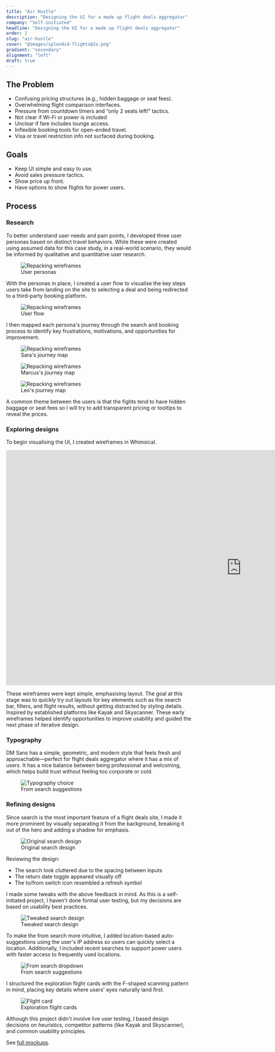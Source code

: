 ```yaml
---
title: "Air Hustle"
description: "Designing the UI for a made up flight deals aggregator"
company: "Self-initiated"
headline: "Designing the UI for a made up flight deals aggregator"
order: 2
slug: "air-hustle"
cover: "@images/splendid-flights@2x.png"
gradient: "secondary"
alignment: "left"
draft: true
---
```




<CaseStudyCallout description="Self-initiated UX/UI case study focuses on designing the user flow and interface for a flight deals aggregator site. Inspired by platforms like Kayak and Skyscanner, the goal was to create a clear, efficient search experience that supports users in finding flight deals and seamlessly redirects them to third-party booking sites." />

## The Problem

- Confusing pricing structures (e.g., hidden baggage or seat fees).
- Overwhelming flight comparison interfaces.
- Pressure from countdown timers and “only 2 seats left!” tactics.
- Not clear if Wi-Fi or power is included
- Unclear if fare includes lounge access.
- Inflexible booking tools for open-ended travel.
- Visa or travel restriction info not surfaced during booking.

## Goals

- Keep UI simple and easy to use.
- Avoid sales pressure tactics.
- Show price up front.
- Have options to show flights for power users.

## Process

### Research

To better understand user needs and pain points, I developed three user personas based on distinct travel behaviors. While these were created using assumed data for this case study, in a real-world scenario, they would be informed by qualitative and quantitative user research.

<figure>
  <Image
    class="rounded-4xl bg-cyan-50"
    src={userPersonasImage}
    alt="Repacking wireframes"
  />
  <figcaption>User personas</figcaption>
</figure>

With the personas in place, I created a user flow to visualise the key steps users take from landing on the site to selecting a deal and being redirected to a third-party booking platform.

<figure>
  <div class="overflow-hidden rounded-4xl bg-cyan-50">
    <Image
      class="!m-0 drop-shadow-xl"
      src={userFlowImage}
      alt="Repacking wireframes"
    />
  </div>
  <figcaption>User flow</figcaption>
</figure>

I then mapped each persona's journey through the search and booking process to identify key frustrations, motivations, and opportunities for improvement.

<figure>
  <div class="overflow-hidden rounded-4xl bg-yellow-50">
    <Image
      class="!m-0 drop-shadow-xl"
      src={saraJourneyImage}
      alt="Repacking wireframes"
    />
  </div>

  <figcaption>Sara's journey map</figcaption>
</figure>

<figure>
  <div class="overflow-hidden rounded-4xl bg-cyan-50">
    <Image
      class="!m-0 drop-shadow-xl"
      src={marcusJourneyImage}
      alt="Repacking wireframes"
    />
  </div>

  <figcaption>Marcus's journey map</figcaption>
</figure>

<figure>
  <div class="overflow-hidden rounded-4xl bg-yellow-50">
    <Image
      class="!m-0 drop-shadow-xl"
      src={leoJourneyImage}
      alt="Repacking wireframes"
    />
  </div>
  <figcaption>Leo's journey map</figcaption>
</figure>

A common theme between the users is that the fights tend to have hidden baggage or seat fees so I will try to add transparent pricing or tooltips to reveal the prices.

### Exploring designs

To begin visualising the UI, I created wireframes in Whimsical.

<iframe
  class="aspect-video w-full"
  style="border:none"
  width="1280"
  height="640"
  src="https://whimsical.com/embed/VvcyisSJE6Cz18RwmH4GLG"
></iframe>

These wireframes were kept simple, emphasising layout. The goal at this stage was to quickly try out layouts for key elements such as the search bar, filters, and flight results, without getting distracted by styling details. Inspired by established platforms like Kayak and Skyscanner. These early wireframes helped identify opportunities to improve usability and guided the next phase of iterative design.

### Typography

DM Sans has a simple, geometric, and modern style that feels fresh and approachable—perfect for flight deals aggregator where it has a mix of users. It has a nice balance between being professional and welcoming, which helps build trust without feeling too corporate or cold.

<figure>
  <div class="overflow-hidden rounded-4xl bg-yellow-50">
    <Image
      class="!m-0 drop-shadow-xl"
      src={dmSansImage}
      alt="Typography choice"
    />
  </div>
  <figcaption>From search suggestions</figcaption>
</figure>

### Refining designs

Since search is the most important feature of a flight deals site, I made it more prominent by visually separating it from the background, breaking it out of the hero and adding a shadow for emphasis.

<figure>
  <div class="overflow-hidden rounded-4xl bg-yellow-50">
    <Image
      class="!m-0 drop-shadow-xl"
      src={ogSearchImage}
      alt="Original search design"
    />
  </div>
  <figcaption>Original search design</figcaption>
</figure>

Reviewing the design:

- The search look cluttered due to the spacing between inputs
- The return date toggle appeared visually off
- The to/from switch icon resembled a refresh symbol

I made some tweaks with the above feedback in mind. As this is a self-initiated project, I haven't done formal user testing, but my decisions are based on usability best practices.

<figure>
  <div class="overflow-hidden rounded-4xl bg-yellow-50">
    <Image
      class="!m-0 drop-shadow-xl"
      src={newSearchImage}
      alt="Tweaked search design"
    />
  </div>
  <figcaption>Tweaked search design</figcaption>
</figure>

To make the from search more intuitive, I added location-based auto-suggestions using the user's IP address so users can quickly select a location. Additionally, I included recent searches to support power users with faster access to frequently used locations.

<figure>
  <div class="overflow-hidden rounded-4xl bg-cyan-50">
    <Image
      class="!m-0 drop-shadow-xl"
      src={fromSearchImage}
      alt="From search dropdown"
    />
  </div>
  <figcaption>From search suggestions</figcaption>
</figure>

I structured the exploration flight cards with the F-shaped scanning pattern in mind, placing key details where users' eyes naturally land first.

<figure>
  <div class="overflow-hidden rounded-4xl bg-yellow-50">
    <Image
      class="!m-0 drop-shadow-xl"
      src={flightCardImage}
      alt="Flight card"
    />
  </div>
  <figcaption>Exploration flight cards</figcaption>
</figure>

Although this project didn't involve live user testing, I based design decisions on heuristics, competitor patterns (like Kayak and Skyscanner), and common usability principles.

See [full mockups](https://sketch.com/s/6d9d8d80-49fb-494b-93f6-49abdc8e0fe5).
